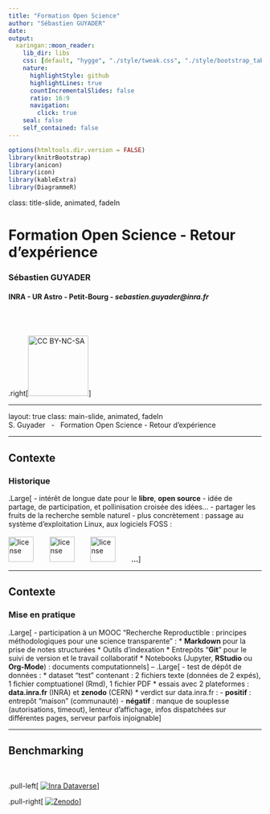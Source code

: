 ```yaml
---
title: "Formation Open Science"
author: "Sébastien GUYADER"
date:
output:
  xaringan::moon_reader:
    lib_dir: libs
    css: [default, "hygge", "./style/tweak.css", "./style/bootstrap_table.css", "./style/footer-header.css"]
    nature:
      highlightStyle: github
      highlightLines: true
      countIncrementalSlides: false
      ratio: 16:9
      navigation:
        click: true
    seal: false
    self_contained: false
---
```


```r
options(htmltools.dir.version = FALSE)
library(knitrBootstrap)
library(anicon)
library(icon)
library(kableExtra)
library(DiagrammeR)
```

class: title-slide, animated, fadeIn

# Formation Open Science - Retour d'expérience
### Sébastien GUYADER
#### INRA - UR Astro - Petit-Bourg - _sebastien.guyader@inra.fr_
<br><br><br>
.right[<img src="./images/cc-by-nc-sa.png" alt="CC BY-NC-SA" width="120"/>]

---

layout: true
class: main-slide, animated, fadeIn
<div class="my-footer"><span>S. Guyader &nbsp; - &nbsp; Formation Open Science - Retour d'expérience</span></div> 

---

## Contexte

### Historique
.Large[
- intérêt de longue date pour le **libre**, **open source**
- idée de partage, de participation, et pollinisation croisée des idées...
- partager les fruits de la recherche semble naturel
- plus concrètement : passage au système d'exploitation Linux, aux logiciels FOSS :
<br><br>
<img src="./images/R_logo.svg.png" alt="license" height="50"/> &nbsp;&nbsp;&nbsp;&nbsp;&nbsp;&nbsp;
<img src="./images/RStudio_Logo.png" alt="license" height="50"/>
&nbsp;&nbsp;&nbsp;&nbsp;&nbsp;&nbsp;
<img src="./images/LibreOffice_logo.svg.png" alt="license" height="50"/>
&nbsp;&nbsp;&nbsp;&nbsp;&nbsp;&nbsp;
**...**
]

---

## Contexte

### Mise en pratique
.Large[
- participation à un MOOC "Recherche Reproductible : principes méthodologiques pour une science transparente" :
  * **Markdown** pour la prise de notes structurées
  * Outils d'indexation
  * Entrepôts "**Git**" pour le suivi de version et le travail collaboratif
  * Notebooks (Jupyter, **RStudio** ou **Org-Mode**) : documents computationnels
]
--
.Large[
- test de dépôt de données :
  * dataset "test" contenant : 2 fichiers texte (données de 2 expés), 1 fichier comptuationel (Rmd), 1 fichier PDF
  * essais avec 2 plateformes : **data.inra.fr** (INRA) et **zenodo** (CERN)
  * verdict sur data.inra.fr :
    - **positif** : entrepôt "maison" (communauté)
    - **négatif** : manque de souplesse (autorisations, timeout), lenteur d'affichage, infos dispatchées sur différentes pages, serveur parfois injoignable
]

---

## Benchmarking
<br>


.pull-left[
[![Inra Dataverse](./images/DataInra-500x500.jpg)](https://data-preproduction.inra.fr/dataset.xhtml?persistentId=doi:10.70112/HZLEYQ)
]

.pull-right[
[![Zenodo](./images/zenodo1.png)](https://sandbox.zenodo.org/record/421328)
]
